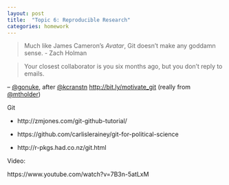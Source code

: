 ```yaml
---
layout: post
title:  "Topic 6: Reproducible Research"
categories: homework
---
```


> Much like James Cameron's *Avatar*, Git doesn't make any goddamn
> sense. - Zach Holman

> Your closest collaborator is you six months ago, but you don't reply
> to emails.

&ndash; [@gonuke](https://twitter.com/gonuke), after [@kcranstn](https://twitter.com/kcranstn)
<http://bit.ly/motivate_git> (really from [@mtholder](https://twitter.com/mtholder))


Git

- http://zmjones.com/git-github-tutorial/
- https://github.com/carlislerainey/git-for-political-science

- http://r-pkgs.had.co.nz/git.html

Video:

https://www.youtube.com/watch?v=7B3n-5atLxM
